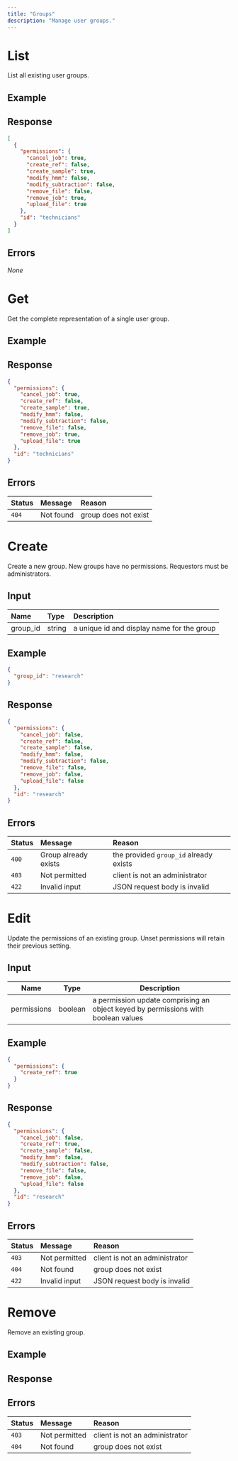 ```yaml
---
title: "Groups"
description: "Manage user groups."
---
```


# List

List all existing user groups.

<Endpoint method="GET" path="/api/groups" />

## Example

<Request method="GET" path="/api/groups" />

## Response

<Response status="200 OK">

```json
[
  {
    "permissions": {
      "cancel_job": true,
      "create_ref": false,
      "create_sample": true,
      "modify_hmm": false,
      "modify_subtraction": false,
      "remove_file": false,
      "remove_job": true,
      "upload_file": true
    },
    "id": "technicians"
  }
]
```

</Response>

## Errors

_None_

# Get

Get the complete representation of a single user group.

<Endpoint method="GET" path="/api/groups/:id" />

## Example

<Request method="GET" path="/api/groups/technicians" />

## Response

<Response status="200 OK">

```json
{
  "permissions": {
    "cancel_job": true,
    "create_ref": false,
    "create_sample": true,
    "modify_hmm": false,
    "modify_subtraction": false,
    "remove_file": false,
    "remove_job": true,
    "upload_file": true
  },
  "id": "technicians"
}
```

</Response>

## Errors

| Status | Message   | Reason               |
| :----- | :-------- | :------------------- |
| `404`  | Not found | group does not exist |

# Create

<Administrator />

Create a new group. New groups have no permissions. Requestors must be administrators.

<Endpoint method="POST" path="/api/groups" />

## Input

| Name     | Type   | Description                                |
| :------- | :----- | :----------------------------------------- |
| group_id | string | a unique id and display name for the group |

## Example

<Request method="POST" path="/api/groups">

```json
{
  "group_id": "research"
}
```

</Request>

## Response

<Response status="201 Created">

```json
{
  "permissions": {
    "cancel_job": false,
    "create_ref": false,
    "create_sample": false,
    "modify_hmm": false,
    "modify_subtraction": false,
    "remove_file": false,
    "remove_job": false,
    "upload_file": false
  },
  "id": "research"
}
```

</Response>

## Errors

| Status | Message              | Reason                                 |
| :----- | :------------------- | :------------------------------------- |
| `400`  | Group already exists | the provided `group_id` already exists |
| `403`  | Not permitted        | client is not an administrator         |
| `422`  | Invalid input        | JSON request body is invalid           |

# Edit

<Administrator />

Update the permissions of an existing group. Unset permissions will retain their previous setting.

<Endpoint method="PATCH" path="/api/groups/:id" />

## Input

| Name        | Type    | Description                                                                       |
| ----------- | ------- | --------------------------------------------------------------------------------- |
| permissions | boolean | a permission update comprising an object keyed by permissions with boolean values |

## Example

<Request method="PATCH" path="/api/groups/research">

```json
{
  "permissions": {
    "create_ref": true
  }
}
```

</Request>

## Response

<Response status="200 OK">

```json
{
  "permissions": {
    "cancel_job": false,
    "create_ref": true,
    "create_sample": false,
    "modify_hmm": false,
    "modify_subtraction": false,
    "remove_file": false,
    "remove_job": false,
    "upload_file": false
  },
  "id": "research"
}
```

</Response>

## Errors

| Status | Message       | Reason                         |
| :----- | :------------ | :----------------------------- |
| `403`  | Not permitted | client is not an administrator |
| `404`  | Not found     | group does not exist           |
| `422`  | Invalid input | JSON request body is invalid   |

# Remove

<Administrator />

Remove an existing group.

<Endpoint method="DELETE" path="/api/groups/:id" />

## Example

<Request method="DELETE" path="/api/groups/foobar" />

## Response

<Response status="204 No Content" />

## Errors

| Status | Message       | Reason                         |
| :----- | :------------ | :----------------------------- |
| `403`  | Not permitted | client is not an administrator |
| `404`  | Not found     | group does not exist           |
